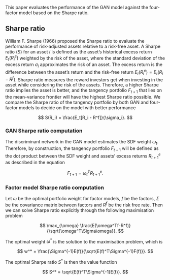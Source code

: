 <!-- # Evaluation metrics -->

This paper evaluates the performance of the GAN model against the
four-factor model based on the Sharpe ratio.

<!--
This paper evaluates the performance of the GAN model against the
Fama French model based on the mispricing error and Sharpe
ratio.

## Mispricing error with beta representation {#beta}

Expected return beta representation refers to the one-factor model
implied by the no-arbitrage condition. We first explain the
exposure to systematic risk $\beta_{t, i}$ formulation
before interpreting the variable of interest: mispricing
error $\alpha_i$.
As explained in [no-arbitrage asset-pricing](#no_arbitrage)
section, no-arbitrage condition implies
$E_t[M_{t+1}R^e_{t+1, i}] = 0$. As shown in the equation
below, using the covariance formula
$Cov(X, Y) = E(XY)-E(X)E(Y)$ we have 
$E_t[M_{t+1}R^e_{t+1, i}] = \beta_{t, i}\lambda_t$
where $\lambda_t$ is the market price of risk that is
independent of asset $i$ and $\beta_{t, i}$ is the quantity
of risk.

\begin{align*}
E_t[M_{t+1}R^e_{t+1, i}] &= 0 = Cov_t[M_{t+1}R^e_{t+1, i}] +
E_t[M_{t+1}]E_t[R^e_{t+1, i}]\\
\Rightarrow E_t[R^e_{t+1, i}] &= 
\left(-\frac{Cov_t[M_{t+1}, R^e_{t+1,
i}]}{Var_t[M_{t+1}]}\right)
\cdot
\frac{Var_t[M_{t+1}]}{E_t[M_{t+1}]}
= \beta_{t, i} \cdot \lambda_t
\end{align*}

We consider the general case where the stochastic discount
factor (SDF) $M_{t+1}$ is an affine transformation of the
tangency portfolio $F_{t+1}$,
and we have $M_{t+1} = a - b F_{t+1}$.
We define the tangency portfolio in terms of the 
excess return compared to the risk-free rate $F_{t+1} :=
\mathbf{\omega}_t^T R^e_{t+1, F}$ with the SDF weight
$\mathbf{\omega}_t$. Furthermore, since
$E[M_{t+1}R^f_{t+1}] = 1 \Rightarrow R^f_{t+1} = 1/E[M_{t+1}]$.
We have:
\begin{align*}
    E_t[R^e_{t+1, i}] &= -Cov_t[a - b F_{t+1},
    R^e_{t+1, i}]R^f_{t+1}
    = b Cov_t[F_{t+1}, R^e_{t+1, i}] R^f_{t+1}
\end{align*}

When the asset $i$ is the tangency portfolio $F_{t+1}$ itself,
we have
\begin{align*}
    E_t[F_{t+1}] = b Cov_t[F_{t+1}, F_{t+1}]
    R^f_{t+1}
    \Rightarrow b = \frac{E_t[F_{t+1}]}
    {Var_t[F_{t+1}] R^f_{t+1}}
\end{align*}

Substituting the value of $b$ we have
\begin{align*}
    E_t[R^e_{t+1, i}] &= 
    \left(\frac{E_t[F_{t+1}]}
    {Var_t[F_{t+1}] R^f_{t+1}}\right)
    \cdot Cov_t[F_{t+1}, R^e_{t+1, i}] R^f_{t+1}\\
    &= \frac{Cov_t[ F_{t+1}, R^e_{t+1, i} ]}
    {Var_t[F_{t+1}]} E_t[F_{t+1}]
    = \beta_{t, i}E_t[F_{t+1}]
\end{align*}

Therefore, the no-arbitrage condition resulted in a
one-factor model with $\alpha_i = 0, E_t[\epsilon_{t+1,
i}]=0$ and $Cov_t[F_{t+1}, \epsilon_{t+1, i}] =0$.
As mispricing error $\alpha_i$ is asset dependent, we
provide summary statistics on the individual asset
$\alpha_i$, test portfolio and the risk $\beta_{t, i}$
sorted decile portfolio statistics.

$$
R^e_{t+1, i} = \alpha_i + \beta_{t, i} F_{t+1} +
\epsilon_{t+1, i}
$$

-->

## Sharpe ratio {#sharpe_ratio}

William F. Sharpe (1966) proposed the Sharpe ratio to evaluate
the performance of risk-adjusted assets relative to a
risk-free asset. A Sharpe ratio ($S$)
for an asset $i$ is defined as the asset's historical excess
return $E_t(R^e_{i})$ weighted by the risk of the asset,
where the standard deviation of the excess return $\sigma_i$
approximates the risk of an asset. The excess return is the
difference between the asset's return and the risk-free
return $E_t(R^e_{i}) = E_t(R_{i} - R^f)$. Sharpe ratio
measures the reward investors get when investing in the
asset while considering the risk of the
assets. Therefore, a higher Sharpe ratio implies the asset
is better, and the tangency portfolio $F_{t+1}$ that lies
on the mean-variance frontier will have the highest Sharpe
ratio possible. 
We compare the Sharpe ratio of the tangency portfolio by
both GAN and four-factor models to decide on the model with
better performance

$$
S(R_i) = \frac{E_t[R_i - R^f]}{\sigma_i}.
$$

<!--
Info on SONIA:
https://www.bankofengland.co.uk/markets/transition-to-sterling-risk-free-rates-from-libor
-->

### GAN Sharpe ratio computation

The discriminant network in the GAN model estimates the SDF
weight $\omega_t$. Therefore, by construction, the
tangency portfolio $F_{t+1}$ will be defined as the dot
product between the SDF weight and assets' excess returns
$R^e_{t+1}$ as described in the equation

$$
F_{t+1} = \omega_t^TR^e_{t+1}.
$$

\newpage

### Factor model Sharpe ratio computation

Let $\omega$ be the optimal portfolio weight for factor
models, $f$ be the factors, $\Sigma$ be the covariance
matrix between factors and $R^f$ be the risk free rate.
Then we can solve Sharpe ratio explicitly through the
following maximisation problem

$$
\max_{\omega} \frac{E(\omega^Tf-R^f)}{\sqrt{\omega^T\Sigma\omega}}.
$$

The optimal weight $\omega^*$ is the solution to the
maximisation problem, which is 

$$
w^* = \frac{\Sigma^{-1}E(f)}{\sqrt{E(f)^T\Sigma^{-1}F(f)}}.
$$

The optimal Sharpe ratio $S^*$ is then the value function

$$
S^* = \sqrt{E(f)^T\Sigma^{-1}E(f)}.
$$
